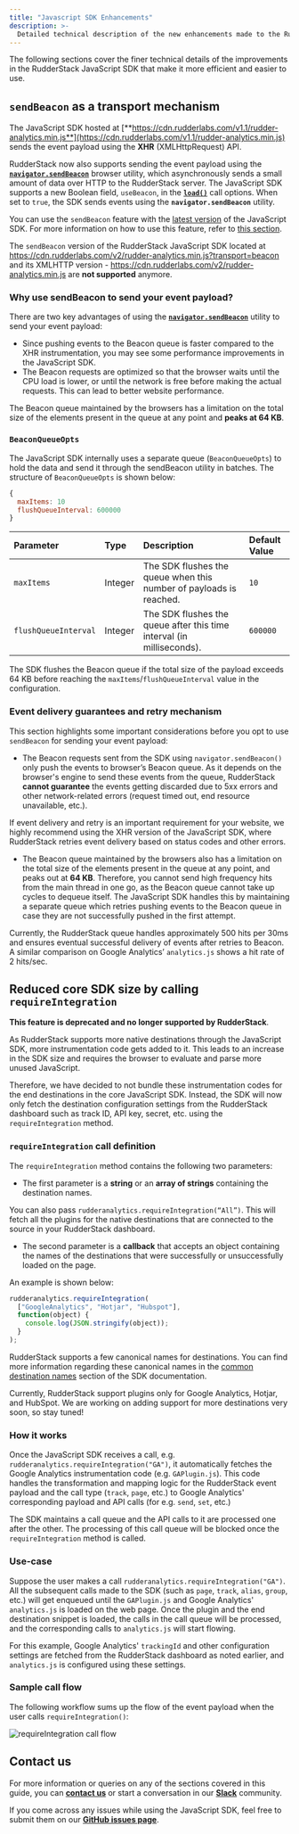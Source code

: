 ```yaml
---
title: "Javascript SDK Enhancements"
description: >-
  Detailed technical description of the new enhancements made to the RudderStack JavaScript SDK.
---
```


The following sections cover the finer technical details of the improvements in the RudderStack JavaScript SDK that make it more efficient and easier to use.

## `sendBeacon` as a transport mechanism

The JavaScript SDK hosted at [**https://cdn.rudderlabs.com/v1.1/rudder-analytics.min.js**](https://cdn.rudderlabs.com/v1.1/rudder-analytics.min.js) sends the event payload using the **XHR** \(XMLHttpRequest\) API. 

RudderStack now also supports sending the event payload using the [**`navigator.sendBeacon`**](https://developer.mozilla.org/en-US/docs/Web/API/Navigator/sendBeacon) browser utility, which asynchronously sends a small amount of data over HTTP to the RudderStack server. The JavaScript SDK supports a new Boolean field, `useBeacon`, in the [**`load()`**](https://rudderstack.com/docs/sources/sdks/rudderstack-javascript-sdk/#the-options-parameter) call options. When set to `true`, the SDK sends events using the **`navigator.sendBeacon`** utility.

<div class="successBlock">

You can use the <code class="inline-code">sendBeacon</code> feature with the <a href="https://cdn.rudderlabs.com/v1.1/rudder-analytics.min.js">latest version</a> of the JavaScript SDK. For more information on how to use this feature, refer to <a href="https://rudderstack.com/docs/sources/sdks/rudderstack-javascript-sdk/#the-options-parameter">this section</a>.
</div>

<div class="warningBlock">
  
  The <code class="inline-code">sendBeacon</code> version of the RudderStack JavaScript SDK located at <a href="https://cdn.rudderlabs.com/v2/rudder-analytics.min.js?transport=beacon">https://cdn.rudderlabs.com/v2/rudder-analytics.min.js?transport=beacon</a> and its XMLHTTP version - <a href="https://cdn.rudderlabs.com/v2/rudder-analytics.min.js">https://cdn.rudderlabs.com/v2/rudder-analytics.min.js</a> are <strong>not supported</strong> anymore. 
</div>

### Why use sendBeacon to send your event payload?

There are two key advantages of using the [**`navigator.sendBeacon`**](https://developer.mozilla.org/en-US/docs/Web/API/Navigator/sendBeacon) utility to send your event payload:

- Since pushing events to the Beacon queue is faster compared to the XHR instrumentation, you may see some performance improvements in the JavaScript SDK.
- The Beacon requests are optimized so that the browser waits until the CPU load is lower, or until the network is free before making the actual requests. This can lead to better website performance.

<div class="infoBlock">

The Beacon queue maintained by the browsers has a limitation on the total size of the elements present in the queue at any point and <strong>peaks at 64 KB</strong>.
</div>

### `BeaconQueueOpts`

The JavaScript SDK internally uses a separate queue (`BeaconQueueOpts`) to hold the data and send it through the sendBeacon utility in batches. The structure of `BeaconQueueOpts` is shown below:

```javascript
{
  maxItems: 10 
  flushQueueInterval: 600000
}
```

| Parameter             | Type                                | Description                                                           | Default Value    |
| :-------------------- | :---------------------------------- | :---------------------------------------------------------------------| :----------------|
| `maxItems`            | Integer                             | The SDK flushes the queue when this number of payloads is reached.    | `10`             |
| `flushQueueInterval`  | Integer                             | The SDK flushes the queue after this time interval (in milliseconds). | `600000`         |


<div class="infoBlock">

The SDK flushes the Beacon queue if the total size of the payload exceeds 64 KB before reaching the <code class="inline-code">maxItems</code>/<code class="inline-code">flushQueueInterval</code> value in the configuration.
</div>

### Event delivery guarantees and retry mechanism

This section highlights some important considerations before you opt to use `sendBeacon` for sending your event payload:

- The Beacon requests sent from the SDK using `navigator.sendBeacon()` only push the events to browser’s Beacon queue. As it depends on the browser's engine to send these events from the queue, RudderStack **cannot guarantee** the events getting discarded due to 5xx errors and other network-related errors \(request timed out, end resource unavailable, etc.\).

<div class="warningBlock">

  If event delivery and retry is an important requirement for your website, we highly recommend using the XHR version of the JavaScript SDK, where RudderStack retries event delivery based on status codes and other errors.
</div>

- The Beacon queue maintained by the browsers also has a limitation on the total size of the elements present in the queue at any point, and peaks out at **64 KB**. Therefore, you cannot send high frequency hits from the main thread in one go, as the Beacon queue cannot take up cycles to dequeue itself. The JavaScript SDK handles this by maintaining a separate queue which retries pushing events to the Beacon queue in case they are not successfully pushed in the first attempt. 

<div class="successBlock">

Currently, the RudderStack queue handles approximately 500 hits per 30ms and ensures eventual successful delivery of events after retries to Beacon. A similar comparison on Google Analytics’ <code class="inline-code">analytics.js</code> shows a hit rate of 2 hits/sec.
</div>

## Reduced core SDK size by calling `requireIntegration`

<div class="warningBlock">
  
  <strong>This feature is deprecated and no longer supported by RudderStack</strong>.
</div>

As RudderStack supports more native destinations through the JavaScript SDK, more instrumentation code gets added to it. This leads to an increase in the SDK size and requires the browser to evaluate and parse more unused JavaScript.

Therefore, we have decided to not bundle these instrumentation codes for the end destinations in the core JavaScript SDK. Instead, the SDK will now only fetch the destination configuration settings from the RudderStack dashboard such as track ID, API key, secret, etc. using the `requireIntegration` method.

### `requireIntegration` call definition

The `requireIntegration` method contains the following two parameters:

- The first parameter is a **string** or an **array of strings** containing the destination names.

<div class="infoBlock">

  You can also pass <code class="inline-code">rudderanalytics.requireIntegration(“All”)</code>. This will fetch all the plugins for the native destinations that are connected to the source in your RudderStack dashboard.
</div>

- The second parameter is a **callback** that accepts an object containing the names of the destinations that were successfully or unsuccessfully loaded on the page.

An example is shown below:

```javascript
rudderanalytics.requireIntegration(
  ["GoogleAnalytics", "Hotjar", "Hubspot"],
  function(object) {
    console.log(JSON.stringify(object));
  }
);
```
<div class="infoBlock">

RudderStack supports a few canonical names for destinations. You can find more information regarding these canonical names in the <a href="https://docs.rudderstack.com/rudderstack-sdk-integration-guides/rudderstack-javascript-sdk/#common-destination-names">common destination names</a> section of the SDK documentation.
</div>

<div class="warningBlock">

Currently, RudderStack support plugins only for Google Analytics, Hotjar, and HubSpot. We are working on adding support for more destinations very soon, so stay tuned!
</div>

### How it works

Once the JavaScript SDK receives a call, e.g. `rudderanalytics.requireIntegration("GA")`, it automatically fetches the Google Analytics instrumentation code \(e.g. `GAPlugin.js`\). This code handles the transformation and mapping logic for the RudderStack event payload and the call type \(`track`, `page`, etc.\) to Google Analytics' corresponding payload and API calls \(for e.g. `send`, `set`, etc.\)

The SDK maintains a call queue and the API calls to it are processed one after the other. The processing of this call queue will be blocked once the `requireIntegration` method is called.

### Use-case

Suppose the user makes a call `rudderanalytics.requireIntegration("GA")`. All the subsequent calls made to the SDK \(such as `page`, `track`, `alias`, `group`, etc.\) will get enqueued until the `GAPlugin.js` and Google Analytics' `analytics.js` is loaded on the web page. Once the plugin and the end destination snippet is loaded, the calls in the call queue will be processed, and the corresponding calls to `analytics.js` will start flowing.

<div class="infoBlock">

  For this example, Google Analytics' <code class="inline-code">trackingId</code> and other configuration settings are fetched from the RudderStack dashboard as noted earlier, and <code class="inline-code">analytics.js</code> is configured using these settings.
</div>

### Sample call flow

The following workflow sums up the flow of the event payload when the user calls `requireIntegration()`:

<img src="../../../assets/requireintegration-call-flow.png" alt="requireIntegration call flow" />

## Contact us

For more information or queries on any of the sections covered in this guide, you can [**contact us**](mailto:%20docs@rudderstack.com) or start a conversation in our [**Slack**](https://rudderstack.com/join-rudderstack-slack-community) community.

If you come across any issues while using the JavaScript SDK, feel free to submit them on our [**GitHub issues page**](https://github.com/rudderlabs/rudder-sdk-js/issues).
